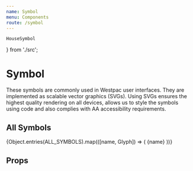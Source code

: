 ```yaml
---
name: Symbol
menu: Components
route: /symbol
---
```


	HouseSymbol
} from './src';

# Symbol

These symbols are commonly used in Westpac user interfaces. They are implemented as scalable vector graphics (SVGs). Using SVGs ensures the highest quality rendering on all devices, allows us to style the symbols using code and also complies with AA accessibility requirements.

<Playground>
	<HouseSymbol />
</Playground>

## All Symbols

<Playground>
	<Grid>
		{Object.entries(ALL_SYMBOLS).map(([name, Glyph]) => (
			<Cell key={name}>
				<Glyph />
				<Name>{name}</Name>
			</Cell>
		))}
	</Grid>
</Playground>

## Props

<PropsTable of={Symbol} />
